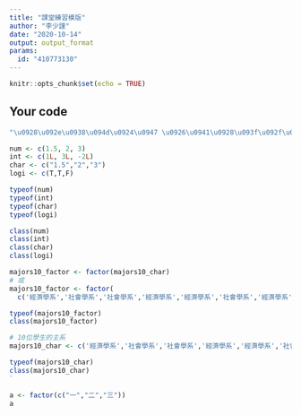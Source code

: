 ```yaml
---
title: "課堂練習模版"
author: "李少謹"
date: "2020-10-14"
output: output_format
params:
  id: "410773130"
---
```


```r
knitr::opts_chunk$set(echo = TRUE)
```

## Your code

```r
"\u0928\u092e\u0938\u094d\u0924\u0947 \u0926\u0941\u0928\u093f\u092f\u093e"
```
```r
num <- c(1.5, 2, 3)
int <- c(1L, 3L, -2L)
char <- c("1.5","2","3")
logi <- c(T,T,F)

typeof(num)
typeof(int)
typeof(char)
typeof(logi)
```
```r
class(num)
class(int)
class(char)
class(logi)
```
```r
majors10_factor <- factor(majors10_char)
# 或
majors10_factor <- factor(
  c('經濟學系','社會學系','社會學系','經濟學系','經濟學系','社會學系','經濟學系','經濟學系','經濟學系','社會學系'))

typeof(majors10_factor)
class(majors10_factor)
```

```r
# 10位學生的主系
majors10_char <- c('經濟學系','社會學系','社會學系','經濟學系','經濟學系','社會學系','經濟學系','經濟學系','經濟學系','社會學系')

typeof(majors10_char)
class(majors10_char)
`
```


```r
a <- factor(c("一","二","三"))
a
```
